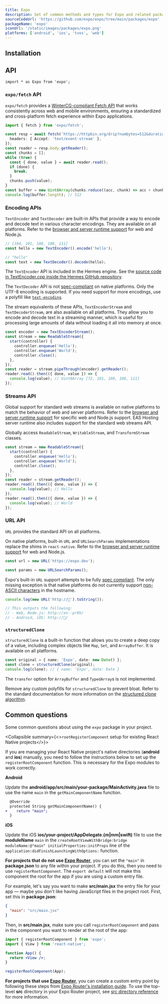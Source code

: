 ```yaml
---
title: Expo
description: Set of common methods and types for Expo and related packages.
sourceCodeUrl: 'https://github.com/expo/expo/tree/main/packages/expo'
packageName: 'expo'
iconUrl: '/static/images/packages/expo.png'
platforms: ['android', 'ios', 'tvos', 'web']
---
```



## Installation

<APIInstallSection hideBareInstructions />

## API

```tsx
import * as Expo from 'expo';
```

### `expo/fetch` API

`expo/fetch` provides a [WinterCG-compliant Fetch API](https://fetch.spec.wintercg.org/) that works consistently across web and mobile environments, ensuring a standardized and cross-platform fetch experience within Expo applications.

```ts Streaming fetch
import { fetch } from 'expo/fetch';

const resp = await fetch('https://httpbin.org/drip?numbytes=512&duration=2', {
  headers: { Accept: 'text/event-stream' },
});
const reader = resp.body.getReader();
const chunks = [];
while (true) {
  const { done, value } = await reader.read();
  if (done) {
    break;
  }
  chunks.push(value);
}
const buffer = new Uint8Array(chunks.reduce((acc, chunk) => acc + chunk.length, 0));
console.log(buffer.length); // 512
```

### Encoding APIs

`TextEncoder` and `TextDecoder` are built-in APIs that provide a way to encode and decode text in various character encodings. They are available on all platforms. Refer to the [browser and server runtime support](https://caniuse.com/textencoder) for web and Node.js.

```ts TextEncoder and TextDecoder
// [104, 101, 108, 108, 111]
const hello = new TextEncoder().encode('hello');

// "hello"
const text = new TextDecoder().decode(hello);
```

The `TextEncoder` API is included in the Hermes engine. See the [source code in TextEncoder.cpp inside the Hermes GitHub repository](https://github.com/facebook/hermes/blob/9e2bbf8eda15936ee00aee4f8e024ceaa7cd800d/lib/VM/JSLib/TextEncoder.cpp#L1).

The `TextDecoder` API is not [spec-compliant](https://encoding.spec.whatwg.org/#textdecoder) on native platforms. Only the UTF-8 encoding is supported. If you need support for more encodings, use a polyfill like [`text-encoding`](https://www.npmjs.com/package/text-encoding).

The stream equivalents of these APIs, `TextEncoderStream` and `TextDecoderStream`, are also available on all platforms. They allow you to encode and decode text in a streaming manner, which is useful for processing large amounts of data without loading it all into memory at once.

```ts TextEncoderStream
const encoder = new TextEncoderStream();
const stream = new ReadableStream({
  start(controller) {
    controller.enqueue('Hello');
    controller.enqueue('World');
    controller.close();
  },
});
const reader = stream.pipeThrough(encoder).getReader();
reader.read().then(({ done, value }) => {
  console.log(value); // Uint8Array [72, 101, 108, 108, 111]
});
```

### Streams API

Global support for standard web streams is available on native platforms to match the behavior of web and server platforms. Refer to the [browser and server runtime support](https://caniuse.com/streams) for specific web and Node.js support. EAS Hosting server runtime also includes support for the standard web streams API.

Globally access `ReadableStream`, `WritableStream`, and `TransformStream` classes.

```js ReadableStream
const stream = new ReadableStream({
  start(controller) {
    controller.enqueue('Hello');
    controller.enqueue('World');
    controller.close();
  },
});
const reader = stream.getReader();
reader.read().then(({ done, value }) => {
  console.log(value); // Hello
});
reader.read().then(({ done, value }) => {
  console.log(value); // World
});
```

### URL API

`URL` provides the standard API on all platforms.

On native platforms, built-in `URL` and `URLSearchParams` implementations replace the shims in `react-native`. Refer to the [browser and server runtime support](https://caniuse.com/url) for web and Node.js.

```ts URL and URLSearchParams
const url = new URL('https://expo.dev');

const params = new URLSearchParams();
```

Expo's built-in `URL` support attempts to be fully [spec compliant](https://developer.mozilla.org/en-US/docs/Web/API/URL). The only missing exception is that native platforms do not currently support [non-ASCII characters](https://unicode.org/reports/tr46/) in the hostname.

```ts Non-ASCII characters
console.log(new URL('http://🥓').toString());

// This outputs the following:
// - Web, Node.js: http://xn--pr9h/
// - Android, iOS: http://🥓/
```

### `structuredClone`

`structuredClone` is a built-in function that allows you to create a deep copy of a value, including complex objects like `Map`, `Set`, and `ArrayBuffer`. It is available on all platforms.

```ts
const original = { name: 'Expo', date: new Date() };
const clone = structuredClone(original);
console.log(clone); // { name: 'Expo', date: Date }
```

The `transfer` option for `ArrayBuffer` and `TypedArray`s is not implemented.

Remove any custom polyfills for `structuredClone` to prevent bloat. Refer to the standard documentation for more information on the [structured clone algorithm](https://developer.mozilla.org/en-US/docs/Web/API/Window/structuredClone).

<APISection packageName="expo" />

## Common questions

Some common questions about using the `expo` package in your project.

<Collapsible summary={<><CODE>rootRegisterComponent</CODE> setup for existing React Native projects</>}>

If you are managing your React Native project's native directories (**android** and **ios**) manually, you need to follow the instructions below to set up the `registerRootComponent` function. This is necessary for the Expo modules to work correctly.

**Android**

Update the **android/app/src/main/your-package/MainActivity.java** file to use the name `main` in the `getMainComponentName` function.

```diff android/app/src/main/your-package/MainActivity.java
  @Override
  protected String getMainComponentName() {
+    return "main";
  }
```

**iOS**

Update the iOS **ios/your-project/AppDelegate.(m|mm|swift)** file to use the **moduleName** `main` in the `createRootViewWithBridge:bridge moduleName:@"main" initialProperties:initProps` line of the `application:didFinishLaunchingWithOptions:` function.

</Collapsible>

<Collapsible summary="What if I want to name my main app file something other than App.js or app/_layout.tsx?">

**For projects that do not use [Expo Router](/router/introduction/)**, you can set the `"main"` in **package.json** to any file within your project. If you do this, then you need to use `registerRootComponent`. The `export default` will not make this component the root for the app if you are using a custom entry file.

For example, let's say you want to make **src/main.jsx** the entry file for your app &mdash; maybe you don't like having JavaScript files in the project root. First, set this in **package.json**:

```json package.json
{
  "main": "src/main.jsx"
}
```

Then, in **src/main.jsx**, make sure you call `registerRootComponent` and pass in the component you want to render at the root of the app:

```jsx src/main.jsx
import { registerRootComponent } from 'expo';
import { View } from 'react-native';

function App() {
  return <View />;
}

registerRootComponent(App);
```

**For projects that use [Expo Router](/router/introduction/)**, you can create a custom entry point by following these steps from [Expo Router's installation guide](/router/installation/#custom-entry-point-to-initialize-and-load). To use the top-level **src** directory in your Expo Router project, see [src directory reference](/router/reference/src-directory/) for more information.

</Collapsible>
